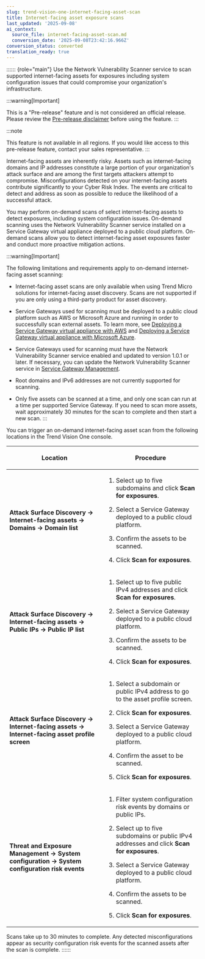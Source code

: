 ```yaml
---
slug: trend-vision-one-internet-facing-asset-scan
title: Internet-facing asset exposure scans
last_updated: '2025-09-08'
ai_context:
  source_file: internet-facing-asset-scan.md
  conversion_date: '2025-09-08T23:42:16.966Z'
conversion_status: converted
translation_ready: true
---
```


:::::: {role="main"}
Use the Network Vulnerability Scanner service to scan supported internet-facing assets for exposures including system configuration issues that could compromise your organization's infrastructure.

:::warning[Important]

This is a "Pre-release" feature and is not considered an official release. Please review the [Pre-release disclaimer](pre-release-disclaimer.mdx) before using the feature.
:::

:::note

This feature is not available in all regions. If you would like access to this pre-release feature, contact your sales representative.
:::

Internet-facing assets are inherently risky. Assets such as internet-facing domains and IP addresses constitute a large portion of your organization's attack surface and are among the first targets attackers attempt to compromise. Misconfigurations detected on your internet-facing assets contribute significantly to your Cyber Risk Index. The events are critical to detect and address as soon as possible to reduce the likelihood of a successful attack.

You may perform on-demand scans of select internet-facing assets to detect exposures, including system configuration issues. On-demand scanning uses the Network Vulnerability Scanner service installed on a Service Gateway virtual appliance deployed to a public cloud platform. On-demand scans allow you to detect internet-facing asset exposures faster and conduct more proactive mitigation actions.

:::warning[Important]

The following limitations and requirements apply to on-demand internet-facing asset scanning:

- Internet-facing asset scans are only available when using Trend Micro solutions for internet-facing asset discovery. Scans are not supported if you are only using a third-party product for asset discovery.

- Service Gateways used for scanning must be deployed to a public cloud platform such as AWS or Microsoft Azure and running in order to successfully scan external assets. To learn more, see [Deploying a Service Gateway virtual appliance with AWS](deploy-service-gateway-aws.mdx) and [Deploying a Service Gateway virtual appliance with Microsoft Azure](service-gateway-azure.mdx).

- Service Gateways used for scanning must have the Network Vulnerability Scanner service enabled and updated to version 1.0.1 or later. If necessary, you can update the Network Vulnerability Scanner service in [Service Gateway Management](managing-services-service-gateway.mdx).

- Root domains and IPv6 addresses are not currently supported for scanning.

- Only five assets can be scanned at a time, and only one scan can run at a time per supported Service Gateway. If you need to scan more assets, wait approximately 30 minutes for the scan to complete and then start a new scan.
:::

You can trigger an on-demand internet-facing asset scan from the following locations in the Trend Vision One console.

<table>
<colgroup>
<col style="width: 50%" />
<col style="width: 50%" />
</colgroup>
<thead>
<tr>
<th><p>Location</p></th>
<th><p>Procedure</p></th>
</tr>
</thead>
<tbody>
<tr>
<td><p><strong>Attack Surface Discovery → Internet-facing assets → Domains → Domain list</strong></p></td>
<td><ol>
<li><p>Select up to five subdomains and click <strong>Scan for exposures</strong>.</p></li>
<li><p>Select a Service Gateway deployed to a public cloud platform.</p></li>
<li><p>Confirm the assets to be scanned.</p></li>
<li><p>Click <strong>Scan for exposures</strong>.</p></li>
</ol></td>
</tr>
<tr>
<td><p><strong>Attack Surface Discovery → Internet-facing assets → Public IPs → Public IP list</strong></p></td>
<td><ol>
<li><p>Select up to five public IPv4 addresses and click <strong>Scan for exposures</strong>.</p></li>
<li><p>Select a Service Gateway deployed to a public cloud platform.</p></li>
<li><p>Confirm the assets to be scanned.</p></li>
<li><p>Click <strong>Scan for exposures</strong>.</p></li>
</ol></td>
</tr>
<tr>
<td><p><strong>Attack Surface Discovery → Internet-facing assets → Internet-facing asset profile screen</strong></p></td>
<td><ol>
<li><p>Select a subdomain or public IPv4 address to go to the asset profile screen.</p></li>
<li><p>Click <strong>Scan for exposures</strong>.</p></li>
<li><p>Select a Service Gateway deployed to a public cloud platform.</p></li>
<li><p>Confirm the asset to be scanned.</p></li>
<li><p>Click <strong>Scan for exposures</strong>.</p></li>
</ol></td>
</tr>
<tr>
<td><p><strong>Threat and Exposure Management → System configuration → System configuration risk events</strong></p></td>
<td><ol>
<li><p>Filter system configuration risk events by domains or public IPs.</p></li>
<li><p>Select up to five subdomains or public IPv4 addresses and click <strong>Scan for exposures</strong>.</p></li>
<li><p>Select a Service Gateway deployed to a public cloud platform.</p></li>
<li><p>Confirm the assets to be scanned.</p></li>
<li><p>Click <strong>Scan for exposures</strong>.</p></li>
</ol></td>
</tr>
</tbody>
</table>

Scans take up to 30 minutes to complete. Any detected misconfigurations appear as security configuration risk events for the scanned assets after the scan is complete.
::::::
